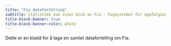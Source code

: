 ```yaml
---
title: "Fia datafortelling"
subtitle: Statistikk som viser bruk av Fia - Fagsystemet for oppfølging av IA-oppdraget i NAV.
title-block-banner: true
title-block-banner-color: white
---
```


Dette er en kladd for å lage en samlet datafortelling om Fia.